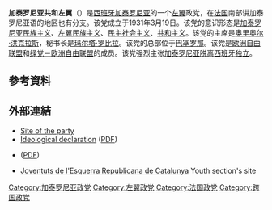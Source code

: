 {{Infobox political party
|country = Catalonia
|name = 加泰羅尼亞共和左翼
|native_name = ''Esquerra Republicana de Catalunya''
|colorcode = #FFB232
|logo = [[Image:ERC_logo_2017.svg|250px]]
|president = [[奥里奥尔·洪克拉斯|奥里奥尔·洪克拉斯]]
|secretary_general = [[玛尔塔·罗比拉|玛尔塔·罗比拉]]
|foundation = 19 March 1931
|ideology = [[加泰羅尼亞民族主義|加泰羅尼亞民族主義]]<ref>{{Citation |first=Montserrat |last=Guibernau |title=Catalan Nationalism: Francoism, transition and democracy |publisher=Routledge |year=2004 |page=82}}</ref><ref>{{Citation |first=John |last=Hargreaves |title=Freedom for Catalonia?: Catalan Nationalism, Spanish Identity and the Barcelona Olympic Games |publisher=Cambridge University Press |year=2000 |page=84}}</ref><br>{{nowrap|[[加泰隆尼亞獨立運動|加泰罗尼亚独立]]<ref>{{Citation |first1=Helena |last1=Buffery |first2=Elisenda |last2=Marcer |title=Historical Dictionary of the Catalans |publisher=Scarecrow Press |year=2011 |page=198}}</ref><ref>{{Citation |first=Elisenda |last=Paluzie |title=The costs and benefits of staying together: the Catalan case in Spain |work=The Political Economy of Inter-Regional Fiscal Flows: Measurement, Determinants and Effects on Country Stability |publisher=Edward Elgar Publishing |year=2010 |page=367}}</ref><ref>{{Citation |first1=Liesbet |last1=Hooghe |first2=Gary |last2=Marks |first3=Arjan H. |last3=Schakel |title=The Rise of Regional Authority: A Comparative Study of 42 Democracies |publisher=Routledge |year=2010 |page=194}}</ref><ref>{{Citation |first=Frans |last=Schrijver |title=Regionalism After Regionalisation: Spain, France and the United Kingdom |publisher=Vossiuspers, Amsterdam University Press |year=2006 |page=112}}</ref><ref>{{Citation |first=Lauren M. |last=McLaren |title=Constructing Democracy in Southern Europe: A Comparative Analysis of Italy, Spain, and Turkey |publisher=Routledge |year=2008 |page=184}}</ref><ref>{{Citation |first=Elisa |last=Roller |title=Conflict and Cooperation in EU Policy-Making: The Case of Catalonia |work=The EU and Territorial Politics Within Member States: Conflict Or Co-Operation? |publisher=Brill |year=2004 |page=80}}</ref><br>[[左翼民族主义|左翼民族主义]]<ref>{{Citation |first=Sonia |last=Alonso |title=Challenging the State: Devolution and the Battle for Partisan Credibility |publisher=Oxford University Press |year=2012 |page=77}}</ref><ref>{{Citation |first1=Luis |last1=Ramiro |first2=Laura |last2=Morales |title=European integration and Spanish parties: Elite empowerment amidst limited adaptation |work=The Europeanization of National Political Parties: Power and organizational adaptation |publisher=Routledge |year=2007 |page=146}}</ref><ref>{{Citation |first1=Luis |last1=Moreno |first2=César |last2=Colino |title=Kingdom of Spain |work=Diversity and Unity in Federal Countries |publisher=McGill-Queen's University Press |year=2010 |page=299}}</ref><br>[[共和主义|共和主义]]<ref>{{cite web|url=http://elmon.cat/noticia/166379/rc_desitja_sort_al_pdc_i_el_qualifica_de_partit_de_dreta_centre-dreta_166379|title=ERC diferencia el seu republicanisme del del PDC|work=El Món|accessdate=8 August 2017|archive-url=https://web.archive.org/web/20170808193727/http://elmon.cat/noticia/166379/rc_desitja_sort_al_pdc_i_el_qualifica_de_partit_de_dreta_centre-dreta_166379|archive-date=2017-08-08|dead-url=yes}}</ref><ref>{{cite web|url=http://www.esquerra.cat/27congresnacional/ponencia-politica_2015.pdf|title=PONÈNCIA POLÍTICA 27è Congrés Nacional|accessdate=8 August 2017|deadurl=yes|archiveurl=https://web.archive.org/web/20170808193628/http://www.esquerra.cat/27congresnacional/ponencia-politica_2015.pdf|archivedate=2017年8月8日}}</ref><br>[[民主社会主义|民主社会主义]]<ref>{{cite web |author=Wolfram Nordsieck |url=http://www.parties-and-elections.eu/spain.html |title=Parties and Elections in Europe |publisher=http://www.parties-and-elections.eu/spain.html |date= |accessdate=2015-05-30 |archive-date=2016-01-26 |archive-url=https://web.archive.org/web/20160126211820/http://www.parties-and-elections.eu/spain.html |dead-url=no }}</ref>}}<br>[[經濟自由主義|經濟自由主義]]<ref>[https://www.youtube.com/watch?v=8EvEJui1pQY Face to Face - Interview with Oriol Junqueras (leader of Catalan Republican Left)] {{Wayback|url=https://www.youtube.com/watch?v=8EvEJui1pQY |date=20190126090043 }}. PressTV News Videos. YouTube. Timestamp 5:45 - 5:52. Published 18 December 2015. Retrieved 4 August 2017.</ref><br>[[歐洲懷疑主義|歐洲懷疑主義]]<ref>[http://www.tandfonline.com/doi/full/10.1080/13608741003594379?src=recsys& Spain: Euroscepticism in a Pro-European Country? Antonia M. Ruiz Jiménez  & Alfonso Egea de Haro Pages 105-131 | Published online: 15 Apr 2011]</ref>
|position = [[中間偏左|中間偏左]]<ref>[http://www.politico.eu/article/catalan-trial-turns-into-pro-independence-show-of-force-artur-mas-president-joana-ortega-irene-rigau-spain/ Catalan trial turns into pro-independence show of force] {{Wayback|url=http://www.politico.eu/article/catalan-trial-turns-into-pro-independence-show-of-force-artur-mas-president-joana-ortega-irene-rigau-spain/ |date=20170804214315 }}. Politico. Author - 	Diego Torres. Published 2 February 2017. Updated 9 February 2017. Retrieved 4 August 2017.</ref>至[[左翼|左翼]]<ref>{{cite web|url=http://lacolumna.cat/esquerra-socialdemocracia-catalunya#.VGJTgcaPdWo|title=En un país normal, una socialdemocràcia normal|author=Jaume Ribas Vilanova|work=LaColumna.cat|accessdate=2017-08-13|archive-date=2017-08-04|archive-url=https://web.archive.org/web/20170804173504/http://lacolumna.cat/esquerra-socialdemocracia-catalunya#.VGJTgcaPdWo|dead-url=yes}}</ref><ref>{{cite web|url=http://www.elperiodico.com/es/noticias/politica/junqueras-dice-ciu-psc-son-vieja-politica-rendida-poder-bcn-world-3235766|title=Junqueras dice que CiU y PSC son "la vieja política" rendida al poder|author=jaume|work=El Periódico|accessdate=2017-08-13|archive-date=2015-09-24|archive-url=https://web.archive.org/web/20150924054750/http://www.elperiodico.com/es/noticias/politica/junqueras-dice-ciu-psc-son-vieja-politica-rendida-poder-bcn-world-3235766|dead-url=no}}</ref>
|headquarters = C/Calàbria, 166 <br> 08015 [[巴塞罗那|巴塞罗那]], [[西班牙|西班牙]]
|colours = {{Color box|{{Party meta/color/加泰羅尼亞共和左翼}}|border=darkgray}} [[橙色|橙色]]
|membership = 8,048 <ref>Robert Tugas: [http://www.ara.cat/politica/partit-creix-vots-pero-militants_0_1540046002.html ERC, un partit que creix en vots però no en militants.] {{Wayback|url=http://www.ara.cat/politica/partit-creix-vots-pero-militants_0_1540046002.html |date=20170813104625 }} Ara, 13/03/2016.</ref>
|membership_year = 2016
|youth_wing         = [[加泰罗尼亚青年共和左翼|加泰罗尼亚青年共和左翼]]
|national = [[加泰羅尼亞共和左翼－加泰羅尼亞是的|加泰羅尼亞共和左翼－加泰羅尼亞是的]]<br>[[加泰罗尼亚共和左翼－主权主义者|加泰罗尼亚共和左翼－主权主义者]]
|european = [[欧洲自由联盟|欧洲自由联盟]]
|europarl = [[綠黨/歐洲自由聯盟|綠黨/歐洲自由聯盟]]
|international = 
|seats1_title       = [[眾議院_(西班牙)|众议院]]<br>（加泰罗尼亚席位）
|seats1             = {{Composition bar|9|47|hex={{Party meta/color/加泰羅尼亞共和左翼}}}}
|seats2_title       = [[參議院_(西班牙)|参议院]]<br>（加泰罗尼亚席位）
|seats2             = {{Composition bar|14|23|hex={{Party meta/color/加泰羅尼亞共和左翼}}}}
|seats3_title       = [[欧洲议会|欧洲议会]]
|seats3             = {{Composition bar|2|54|hex={{Party meta/color/加泰羅尼亞共和左翼}}}}
|seats4_title       = [[加泰罗尼亚议会|加泰罗尼亚议会]]
|seats4             = {{Composition bar|20|135|hex={{Party meta/color/加泰羅尼亞共和左翼}}}}
|seats5_title       = [[市镇_(西班牙)|市镇议会]]
|seats5             = {{Composition bar|2384|9077|hex={{Party meta/color/加泰羅尼亞共和左翼}}}} 
|seats6_title       = [[巴利阿里群岛议会|巴利阿里群岛议会]]
|seats6             = {{Composition bar|16|925|hex={{Party meta/color/加泰羅尼亞共和左翼}}}} 
|website = [http://www.esquerra.cat/ www.esquerra.cat]
}}
'''加泰罗尼亚共和左翼'''（{{lang-ca|Esquerra Republicana de Catalunya，缩写为ERC}}）是[[西班牙|西班牙]][[加泰罗尼亚|加泰罗尼亚]]的一个[[左翼|左翼]]政党，在[[法国|法国]]南部讲加泰罗尼亚语的地区也有分支。该党成立于1931年3月19日。该党的意识形态是[[加泰罗尼亚民族主义|加泰罗尼亚民族主义]]、[[左翼民族主义|左翼民族主义]]、[[民主社会主义|民主社会主义]]、[[共和主义|共和主义]]。该党的主席是[[奥里奥尔·洪克拉斯|奥里奥尔·洪克拉斯]]，秘书长是[[玛尔塔·罗比拉|玛尔塔·罗比拉]]。该党的总部位于[[巴塞罗那|巴塞罗那]]。该党是[[欧洲自由联盟|欧洲自由联盟]]和[[绿党－欧洲自由联盟|绿党－欧洲自由联盟]]的成员。该党强烈主张[[加泰罗尼亚独立运动|加泰罗尼亚脱离西班牙独立]]。

== 參考資料 ==
{{reflist}}
== 外部連結 ==
*[http://www.esquerra.cat/ Site of the party]{{ca icon}}
*[https://web.archive.org/web/20061011154930/http://www.esquerra.cat/web_nova/arxius/DIangles.pdf Ideological declaration] {{en icon}} ([[PDF|PDF]])
* {{Wayback|url=http://www.esquerra.cat/ |date=20080913095445 }} {{en icon}} ([[PDF|PDF]])
*[http://www.jerc.cat/ Joventuts de l'Esquerra Republicana de Catalunya]{{Wayback|url=http://www.jerc.cat/ |date=20170830055520 }} Youth section's site {{ca icon}}
{{西班牙政党}}
{{法国政党}}

[[Category:加泰罗尼亚政党|Category:加泰罗尼亚政党]]
[[Category:左翼政党|Category:左翼政党]]
[[Category:法国政党|Category:法国政党]]
[[Category:跨国政党|Category:跨国政党]]
